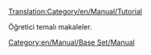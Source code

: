 [[Translation:Category/en/Manual/Tutorial]]

Öğretici temalı makaleler.

[[Category:en/Manual/Base Set/Manual]]